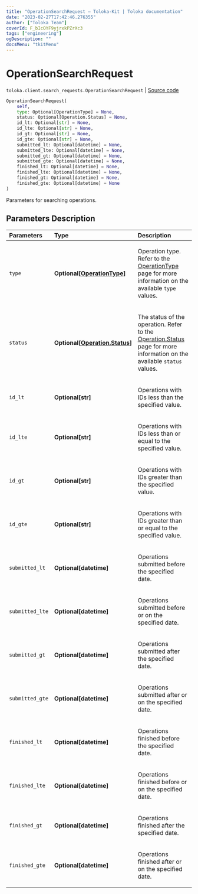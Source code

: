 ```yaml
---
title: "OperationSearchRequest — Toloka-Kit | Toloka documentation"
date: "2023-02-27T17:42:46.276355"
author: ["Toloka Team"]
coverId: F_bIcOYF9yjrxkPZrXc3
tags: ["engineering"]
ogDescription: ""
docsMenu: "tkitMenu"
---
```


# OperationSearchRequest
`toloka.client.search_requests.OperationSearchRequest` | [Source code](https://github.com/Toloka/toloka-kit/blob/v1.1.4/src/client/search_requests.py#L901)

```python
OperationSearchRequest(
    self,
    type: Optional[OperationType] = None,
    status: Optional[Operation.Status] = None,
    id_lt: Optional[str] = None,
    id_lte: Optional[str] = None,
    id_gt: Optional[str] = None,
    id_gte: Optional[str] = None,
    submitted_lt: Optional[datetime] = None,
    submitted_lte: Optional[datetime] = None,
    submitted_gt: Optional[datetime] = None,
    submitted_gte: Optional[datetime] = None,
    finished_lt: Optional[datetime] = None,
    finished_lte: Optional[datetime] = None,
    finished_gt: Optional[datetime] = None,
    finished_gte: Optional[datetime] = None
)
```

Parameters for searching operations.

## Parameters Description

| Parameters | Type | Description |
| :----------| :----| :-----------|
`type`|**Optional\[[OperationType](/docs/toloka-kit/reference/toloka.client.operations.OperationType)\]**|<p>Operation type. Refer to the [OperationType](/docs/toloka-kit/reference/toloka.client.operations.OperationType) page for more information on the available `type` values.</p>
`status`|**Optional\[[Operation.Status](/docs/toloka-kit/reference/toloka.client.operations.Operation.Status)\]**|<p>The status of the operation. Refer to the [Operation.Status](/docs/toloka-kit/reference/toloka.client.operations.Operation.Status) page for more information on the available `status` values.</p>
`id_lt`|**Optional\[str\]**|<p>Operations with IDs less than the specified value.</p>
`id_lte`|**Optional\[str\]**|<p>Operations with IDs less than or equal to the specified value.</p>
`id_gt`|**Optional\[str\]**|<p>Operations with IDs greater than the specified value.</p>
`id_gte`|**Optional\[str\]**|<p>Operations with IDs greater than or equal to the specified value.</p>
`submitted_lt`|**Optional\[datetime\]**|<p>Operations submitted before the specified date.</p>
`submitted_lte`|**Optional\[datetime\]**|<p>Operations submitted before or on the specified date.</p>
`submitted_gt`|**Optional\[datetime\]**|<p>Operations submitted after the specified date.</p>
`submitted_gte`|**Optional\[datetime\]**|<p>Operations submitted after or on the specified date.</p>
`finished_lt`|**Optional\[datetime\]**|<p>Operations finished before the specified date.</p>
`finished_lte`|**Optional\[datetime\]**|<p>Operations finished before or on the specified date.</p>
`finished_gt`|**Optional\[datetime\]**|<p>Operations finished after the specified date.</p>
`finished_gte`|**Optional\[datetime\]**|<p>Operations finished after or on the specified date.</p>